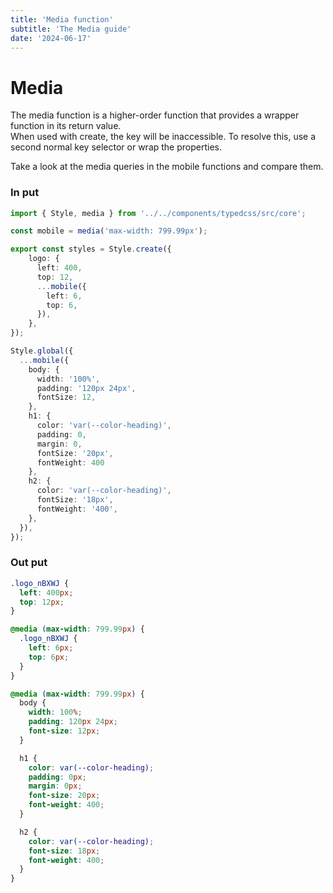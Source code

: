 ```yaml
---
title: 'Media function'
subtitle: 'The Media guide'
date: '2024-06-17'
---
```

<SearchBox />
<TocBot />

# Media
The media function is a higher-order function that provides a wrapper function in its return value.  
When used with create, the key will be inaccessible. To resolve this, use a second normal key selector or wrap the properties.

Take a look at the media queries in the mobile functions and compare them.

### In put
```ts title="style.css.ts"
import { Style, media } from '../../components/typedcss/src/core';

const mobile = media('max-width: 799.99px');

export const styles = Style.create({
    logo: {
      left: 400,
      top: 12,
      ...mobile({
        left: 6,
        top: 6,
      }),
    },
});

Style.global({
  ...mobile({
    body: {
      width: '100%',
      padding: '120px 24px',
      fontSize: 12,
    },
    h1: {
      color: 'var(--color-heading)',
      padding: 0,
      margin: 0,
      fontSize: '20px',
      fontWeight: 400
    },
    h2: {
      color: 'var(--color-heading)',
      fontSize: '18px',
      fontWeight: '400',
    },
  }),
});
```

### Out put
```css title="css"
.logo_nBXWJ {
  left: 400px;
  top: 12px;
}

@media (max-width: 799.99px) {
  .logo_nBXWJ {
    left: 6px;
    top: 6px;
  }
}

@media (max-width: 799.99px) {
  body {
    width: 100%;
    padding: 120px 24px;
    font-size: 12px;
  }

  h1 {
    color: var(--color-heading);
    padding: 0px;
    margin: 0px;
    font-size: 20px;
    font-weight: 400;
  }

  h2 {
    color: var(--color-heading);
    font-size: 18px;
    font-weight: 400;
  }
}
```